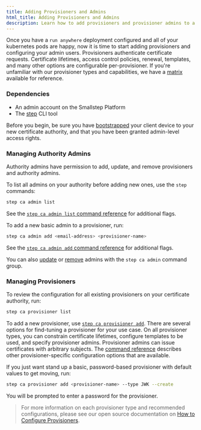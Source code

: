 ```yaml
---
title: Adding Provisioners and Admins
html_title: Adding Provisioners and Admins
description: Learn how to add provisioners and provisioner admins to a run anywhere deployment
---
```



Once you have a `run anywhere` deployment configured and all of your kubernetes pods are happy, now it is time to start adding provisioners and configuring your admin users. Provisioners authenticate certificate requests. Certificate lifetimes, access control policies, renewal, templates, and many other options are configurable per-provisioner. If you're unfamiliar with our provisioner types and capabilities, we have a [matrix](https://smallstep.com/docs/step-ca/provisioners#authorization-scope-by-provisioner) available for reference.

### Dependencies

- An admin account on the Smallstep Platform
- The [step](https://smallstep.com/docs/step-cli/installation) CLI tool

Before you begin, be sure you have [bootstrapped](https://smallstep.com/docs/step-cli/reference/ca/bootstrap) your client device to your new certificate authority, and that you have been granted admin-level access rights.

### Managing Authority Admins

Authority admins have permission to add, update, and remove provisioners and authority admins.

To list all admins on your authority before adding new ones, use the `step` commands:

```bash
step ca admin list
```

See the [`step ca admin list` command reference](https://smallstep.com/docs/step-cli/reference/ca/admin/list) for additional flags.

To add a new basic admin to a provisioner, run:

```bash
step ca admin add <email-address> <provisioner-name>
```

See the [`step ca admin add` command reference](https://smallstep.com/docs/step-cli/reference/ca/admin/add) for additional flags.

You can also [update](https://smallstep.com/docs/step-cli/reference/ca/admin/update) or [remove](https://smallstep.com/docs/step-cli/reference/ca/admin/remove) admins with the `step ca admin` command group.

### Managing Provisioners

To review the configuration for all existing provisioners on your certificate authority, run:

```bash
step ca provisioner list
```

To add a new provisioner, use [`step ca provisioner add`](https://smallstep.com/docs/step-cli/reference/ca/provisioner/add). There are several options for find-tuning a provisioner for your use case. On all provisioner types, you can constrain certificate lifetimes, configure templates to be used, and specify provisioner admins. Provisioner admins can issue certificates with arbitrary subjects. The [command reference](https://smallstep.com/docs/step-cli/reference/ca/provisioner/add) describes other provisioner-specific configuration options that are available.

If you just want stand up a basic, password-based provisioner with default values to get moving, run:

```bash
step ca provisioner add <provisioner-name> --type JWK --create
```

You will be prompted to enter a password for the provisioner.

> For more information on each provisioner type and recommended configurations, please see our open source documentation on [How to Configure Provisioners](https://smallstep.com/docs/step-ca/provisioners#authorization-scope-by-provisioner).

